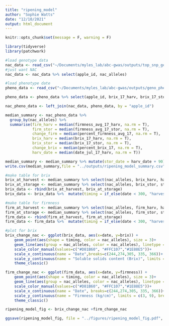 ```yaml
---
title: "ripening_model"
author: "Sophie Watts"
date: "12/10/2021"
output: html_document
---
```


```r

knitr::opts_chunk$set(message = F, warning = F)

library(tidyverse)
library(patchwork)

```


```r

#load genotype data
nac_data <- read_csv("~/Documents/myles_lab/abc-gwas/outputs/top_snp_genos.csv")
#just want NAC
nac_data <- nac_data %>% select(apple_id, nac_alleles)

#load phenotype date
pheno_data <- read_csv("~/Documents/myles_lab/abc-gwas/outputs/geno_pheno_meta_data.csv")

pheno_data <- pheno_data %>% select(apple_id, brix_17_harv, brix_17_stor, percent_brix_17, firmness_avg_17_harv, firmness_avg_17_stor, percent_firmness_avg_17, date_jul_17_harv)

nac_pheno_data <- left_join(nac_data, pheno_data, by = "apple_id")

median_summary <- nac_pheno_data %>%
  group_by(nac_alleles) %>%
  summarise(firm_harv = median(firmness_avg_17_harv, na.rm = T),
            firm_stor = median(firmness_avg_17_stor, na.rm = T),
            change_firm = median(percent_firmness_avg_17, na.rm = T),
            brix_harv = median(brix_17_harv, na.rm = T),
            brix_stor = median(brix_17_stor, na.rm = T),
            change_brix = median(percent_brix_17, na.rm = T),
            harv_date = median(date_jul_17_harv, na.rm = T))

median_summary <- median_summary %>% mutate(stor_date = harv_date + 90)
write.csv(median_summary,file = "../outputs/ripening_model_summary.csv", quote = F, row.names = F)

#make table for brix
brix_at_harvest <- median_summary %>% select(nac_alleles, brix_harv, harv_date) %>% rename(brix = brix_harv, date = harv_date)
brix_at_storage <- median_summary %>% select(nac_alleles, brix_stor, stor_date) %>%  rename(brix = brix_stor, date = stor_date)
brix_data <- rbind(brix_at_harvest, brix_at_storage)
brix_data <- brix_data %>%  mutate(timing = if_else(date < 300, "harvest_date", "storage_date"))

#make table for firmness
firm_at_harvest <- median_summary %>% select(nac_alleles, firm_harv, harv_date) %>% rename(firmness = firm_harv, date = harv_date)
firm_at_storage <- median_summary %>% select(nac_alleles, firm_stor, stor_date) %>%  rename(firmness = firm_stor, date = stor_date)
firm_data <- rbind(firm_at_harvest, firm_at_storage)
firm_data <- firm_data %>%  mutate(timing = if_else(date < 300, "harvest_date", "storage_date"))

#plot for brix
brix_change_nac <- ggplot(brix_data, aes(x=date, y=brix)) +
    geom_point(aes(shape = timing, color = nac_alleles), size = 3)+
    geom_line(aes(group = nac_alleles, color = nac_alleles), linetype = "dashed", size = 0.8)+
    scale_color_manual(values=c("#D81B60", "#FFC107","#1E88E5"))+
    scale_x_continuous(name = "Date",breaks=c(244,274,305, 335, 366))+
    scale_y_continuous(name = "Soluble solids content (Brix)", limits = c(9, 13))+
    theme_classic()

firm_change_nac <- ggplot(firm_data, aes(x=date, y=firmness)) +
    geom_point(aes(shape = timing, color = nac_alleles), size = 3)+
    geom_line(aes(group = nac_alleles, color = nac_alleles), linetype = "dashed", size = 0.8)+
    scale_color_manual(values=c("#D81B60", "#FFC107","#1E88E5"))+
    scale_x_continuous(name = "Date", breaks=c(244,274,305, 335, 366))+
    scale_y_continuous(name = "Firmness (kg/cm)", limits = c(3, 9), breaks = c(3,5 ,7,9))+
    theme_classic()

ripening_model_fig <- brix_change_nac +firm_change_nac

ggsave(ripening_model_fig, file = "../figures/ripening_model_fig.pdf", width = 25, height = 10, units = "cm")


```

